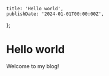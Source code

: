     title: 'Hello world',
    publishDate: '2024-01-01T00:00:00Z',
};

# Hello world

Welcome to my blog!